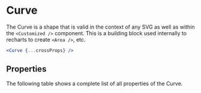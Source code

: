 
# Curve

The Curve is a shape that is valid in the context of any SVG as well as within the `<Customized />` component.
This is a building block used internally to recharts to create `<Area />`, etc.

```jsx
<Curve {...crossProps} />
```

<Meta of={ComponentStories} />

<Canvas of={ComponentStories.API} layout='padded'/>

## Properties

The following table shows a complete list of all properties of the Curve.

<Controls of={ComponentStories.API} />
